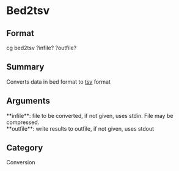 = Bed2tsv =

== Format ==
cg bed2tsv ?infile? ?outfile?

== Summary ==
Converts data in bed format to [[tsv]] format

== Arguments ==
; **infile**: file to be converted, if not given, uses stdin. File may be compressed.
; **outfile**: write results to outfile, if not given, uses stdout

== Category ==
Conversion
